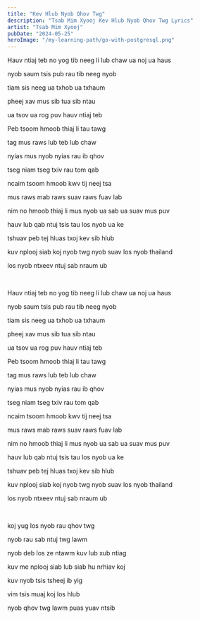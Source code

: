 ```yaml
---
title: "Kev Hlub Nyob Qhov Twg"
description: "Tsab Mim Xyooj Kev Hlub Nyob Qhov Twg Lyrics"
artist: "Tsab Mim Xyooj"
pubDate: "2024-05-25"
heroImage: "/my-learning-path/go-with-postgresql.png"
---
```


Hauv ntiaj teb no yog tib neeg li lub chaw ua noj ua haus

nyob saum tsis pub rau tib neeg nyob

tiam sis neeg ua txhob ua txhaum

pheej xav mus sib tua sib ntau

ua tsov ua rog puv hauv ntiaj teb

Peb tsoom hmoob thiaj li tau tawg

tag mus raws lub teb lub chaw

nyias mus nyob nyias rau ib qhov

tseg niam tseg txiv rau tom qab

ncaim tsoom hmoob kwv tij neej tsa

mus raws mab raws suav raws fuav lab

nim no hmoob thiaj li mus nyob ua sab ua suav mus puv

hauv lub qab ntuj tsis tau los nyob ua ke

tshuav peb tej hluas txoj kev sib hlub

kuv nplooj siab koj nyob twg nyob suav los nyob thailand

los nyob ntxeev ntuj sab nraum ub

<br />

Hauv ntiaj teb no yog tib neeg li lub chaw ua noj ua haus

nyob saum tsis pub rau tib neeg nyob

tiam sis neeg ua txhob ua txhaum

pheej xav mus sib tua sib ntau

ua tsov ua rog puv hauv ntiaj teb

Peb tsoom hmoob thiaj li tau tawg

tag mus raws lub teb lub chaw

nyias mus nyob nyias rau ib qhov

tseg niam tseg txiv rau tom qab

ncaim tsoom hmoob kwv tij neej tsa

mus raws mab raws suav raws fuav lab

nim no hmoob thiaj li mus nyob ua sab ua suav mus puv

hauv lub qab ntuj tsis tau los nyob ua ke

tshuav peb tej hluas txoj kev sib hlub

kuv nplooj siab koj nyob twg nyob suav los nyob thailand

los nyob ntxeev ntuj sab nraum ub

<br />

koj yug los nyob rau qhov twg

nyob rau sab ntuj twg lawm

nyob deb los ze ntawm kuv lub xub ntiag

kuv me nplooj siab lub siab hu nrhiav koj

kuv nyob tsis tsheej ib yig

vim tsis muaj koj los hlub

nyob qhov twg lawm puas yuav ntsib
